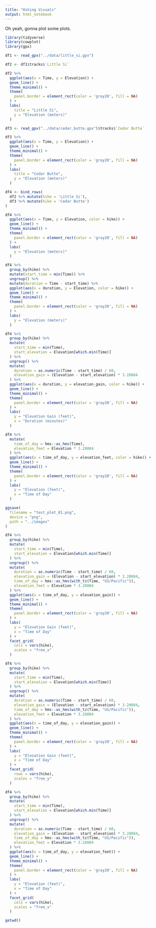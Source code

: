 ```yaml
---
title: "Hiking Visuals"
output: html_notebook
---
```


Oh yeah, gonna plot some plots.

```r
library(tidyverse)
library(cowplot)
library(gpx)
```

```r
df1 <- read_gpx("../data/little_si.gpx")
```

```r
df2 <- df1$tracks$`Little Si`
```

```r
df2 %>% 
  ggplot(aes(x = Time, y = Elevation)) +
  geom_line() +
  theme_minimal() +
  theme(
    panel.border = element_rect(color = 'gray20', fill = NA)
  ) +
  labs(
    title = "Little Si",
    y = "Elevation (meters)"
  )
```

```r
df3 <- read_gpx("../data/cedar_butte.gpx")$tracks$`Cedar Butte`
```

```r
df3 %>% 
  ggplot(aes(x = Time, y = Elevation)) +
  geom_line() +
  theme_minimal() +
  theme(
    panel.border = element_rect(color = 'gray20', fill = NA)
  ) +
  labs(
    title = "Cedar Butte",
    y = "Elevation (meters)"
  )
```

```r
df4 <- bind_rows(
  df2 %>% mutate(hike = 'Little Si'),
  df3 %>% mutate(hike = 'Cedar Butte')
)
```

```r
df4 %>% 
  ggplot(aes(x = Time, y = Elevation, color = hike)) +
  geom_line() +
  theme_minimal() +
  theme(
    panel.border = element_rect(color = 'gray20', fill = NA)
  ) +
  labs(
    y = "Elevation (meters)"
  )
```

```r
df4 %>% 
  group_by(hike) %>% 
  mutate(start_time = min(Time)) %>% 
  ungroup() %>% 
  mutate(duration = Time - start_time) %>% 
  ggplot(aes(x = duration, y = Elevation, color = hike)) +
  geom_line() +
  theme_minimal() +
  theme(
    panel.border = element_rect(color = 'gray20', fill = NA)
  ) +
  labs(
    y = "Elevation (meters)"
  )
```

```r
df4 %>% 
  group_by(hike) %>% 
  mutate(
    start_time = min(Time),
    start_elevation = Elevation[which.min(Time)]
  ) %>% 
  ungroup() %>% 
  mutate(
    duration = as.numeric(Time - start_time) / 60,
    elevation_gain = (Elevation - start_elevation) * 3.28084
  ) %>% 
  ggplot(aes(x = duration, y = elevation_gain, color = hike)) +
  geom_line() +
  theme_minimal() +
  theme(
    panel.border = element_rect(color = 'gray20', fill = NA)
  ) +
  labs(
    y = "Elevation Gain (feet)",
    x = "Duration (minutes)"
  )
```

```r
df4 %>% 
  mutate(
    time_of_day = hms::as_hms(Time),
    elevation_feet = Elevation * 3.28084
  ) %>% 
  ggplot(aes(x = time_of_day, y = elevation_feet, color = hike)) +
  geom_line() +
  theme_minimal() +
  theme(
    panel.border = element_rect(color = 'gray20', fill = NA)
  ) +
  labs(
    y = "Elevation (feet)",
    x = "Time of Day"
  )

ggsave(
  filename = "test_plot_01.png",
  device = "png",
  path = "../images"
)
```

```r
df4 %>% 
  group_by(hike) %>% 
  mutate(
    start_time = min(Time),
    start_elevation = Elevation[which.min(Time)]
  ) %>% 
  ungroup() %>% 
  mutate(
    duration = as.numeric(Time - start_time) / 60,
    elevation_gain = (Elevation - start_elevation) * 3.28084,
    time_of_day = hms::as_hms(with_tz(Time, "US/Pacific")),
    elevation_feet = Elevation * 3.28084
  ) %>% 
  ggplot(aes(x = time_of_day, y = elevation_gain)) +
  geom_line() +
  theme_minimal() +
  theme(
    panel.border = element_rect(color = 'gray20', fill = NA)
  ) +
  labs(
    y = "Elevation Gain (feet)",
    x = "Time of Day"
  ) +
  facet_grid(
    cols = vars(hike),
    scales = "free_x"
  )
```

```r
df4 %>% 
  group_by(hike) %>% 
  mutate(
    start_time = min(Time),
    start_elevation = Elevation[which.min(Time)]
  ) %>% 
  ungroup() %>% 
  mutate(
    duration = as.numeric(Time - start_time) / 60,
    elevation_gain = (Elevation - start_elevation) * 3.28084,
    time_of_day = hms::as_hms(with_tz(Time, "US/Pacific")),
    elevation_feet = Elevation * 3.28084
  ) %>% 
  ggplot(aes(x = time_of_day, y = elevation_gain)) +
  geom_line() +
  theme_minimal() +
  theme(
    panel.border = element_rect(color = 'gray20', fill = NA)
  ) +
  labs(
    y = "Elevation Gain (feet)",
    x = "Time of Day"
  ) +
  facet_grid(
    rows = vars(hike),
    scales = "free_y"
  )
```
```r
df4 %>% 
  group_by(hike) %>% 
  mutate(
    start_time = min(Time),
    start_elevation = Elevation[which.min(Time)]
  ) %>% 
  ungroup() %>% 
  mutate(
    duration = as.numeric(Time - start_time) / 60,
    elevation_gain = (Elevation - start_elevation) * 3.28084,
    time_of_day = hms::as_hms(with_tz(Time, "US/Pacific")),
    elevation_feet = Elevation * 3.28084
  ) %>% 
  ggplot(aes(x = time_of_day, y = elevation_feet)) +
  geom_line() +
  theme_minimal() +
  theme(
    panel.border = element_rect(color = 'gray20', fill = NA)
  ) +
  labs(
    y = "Elevation (feet)",
    x = "Time of Day"
  ) +
  facet_grid(
    cols = vars(hike),
    scales = "free_x"
  )
```

```r
getwd()
```


